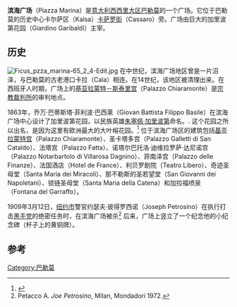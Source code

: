 {{Infobox street
| name                    = 滨海广场
| native_name             = Piazza Marina
| image                   = Piazza Marina - Palermo - Italy 2015.JPG
| caption                 = 滨海广场加里波第花园
| location                = [[意大利|意大利]][[西西里大区|西西里大区]][[巴勒莫|巴勒莫]]
| coordinates             = {{Coord|38|07|2|N|13|22|6|E|type:landmark_region:IT|display=inline,title}}
}}
'''滨海广场'''（Piazza Marina）是[[意大利|意大利]][[西西里大区|西西里大区]][[巴勒莫|巴勒莫]]的一个广场。它位于巴勒莫的历史中心卡尔萨区（Kalsa）[[卡萨罗街|卡萨罗街]]（Cassaro）旁。广场由巨大的加里波第花园（Giardino Garibaldi）主宰。 

== 历史 ==
[[File:Ficus_pzza_marina-65_2_4-Edit.jpg|thumb]]
在中世纪，滨海广场地区曾是一片沼泽，与巴勒莫的古老港口卡拉（Cala）相连。在14世纪，该地区被清理出来。在西班牙人时期，广场上的[[基亚拉蒙特－斯泰里宫|基亚拉蒙特－斯泰里宫]]（Palazzo Chiaramonte）是[[宗教裁判所|宗教裁判所]]的审判地点。

1863年，乔万·巴蒂斯塔·菲利波·巴西莱（Giovan Battista Filippo Basile）在滨海广场中心设计了加里波第花园，以民族英雄[[朱塞佩·加里波第|朱塞佩·加里波第]]命名。. 这个花园之所以出名，是因为这里有欧洲最大的大叶榕花园。<ref>{{Cite web |url=http://www.monumentaltrees.com/en/ita/sicily/palermo/2309_piazzamarina/ |title=''Moreton Bay fig on the Piazza Marina in Palermo'' - ''monumentaltrees.com'' |access-date=2020-09-07 |archive-date=2014-01-07 |archive-url=https://web.archive.org/web/20140107164728/http://www.monumentaltrees.com/en/ita/sicily/palermo/2309_piazzamarina/ |dead-url=no }}</ref> 位于滨海广场区的建筑包括[[基亚拉蒙特－斯泰里宫|基亚拉蒙特宫]]（Palazzo Chiaramonte）、圣卡塔多宫（Palazzo Galletti di San Cataldo）、法塔宫（Palazzo Fatta）、诺塔尔巴托洛·迪维拉罗萨·达尼诺宫（Palazzo Notarbartolo di Villarosa Dagnino）、菲南泽宫（Palazzo delle Finanze）、法国酒店（Hotel de France）、利贝罗剧院（Teatro Libero）、奇迹圣母堂（Santa Maria dei Miracoli）、那不勒斯的圣若望堂（San Giovanni dei Napoletani）、锁链圣母堂（Santa Maria della Catena）和加拉福喷泉（Fontana del Garraffo）。

1909年3月12日，[[纽约市|纽约市]]警官约瑟夫·彼得罗西诺（Joseph Petrosino）在执行打击[[黑手党|黑手党]]的绝密任务时，在滨海广场被杀<ref> Petacco A. ''Joe Petrosino'', Milan, Mondadori 1972.</ref> 后来，广场上竖立了一个纪念他的小纪念碑（杆子上的黄铜牌）。

==参考 ==
{{Reflist}}
[[Category:巴勒莫|Category:巴勒莫]]